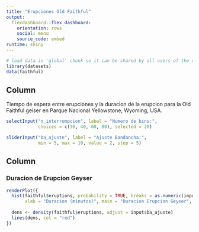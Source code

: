 ---
title: "Erupciones Old Faithful"
output: 
  flexdashboard::flex_dashboard:
    orientation: rows
    social: menu
    source_code: embed
runtime: shiny
---

```{r global, include=FALSE}
# load data in 'global' chunk so it can be shared by all users of the dashboard
library(datasets)
data(faithful)
```

Column {.sidebar}
-----------------------------------------------------------------------

Tiempo de espera entre erupciones y la duracion de la erupcion para la
Old Faithful geiser en Parque Nacional Yellowstone, Wyoming, USA.

```{r}
selectInput("n_interrumpcion", label = "Numero de bins:",
            choices = c(30, 40, 60, 80), selected = 20)

sliderInput("ba_ajuste", label = "Ajuste Bandancha:",
            min = 5, max = 10, value = 2, step = 5)
```

Column
-----------------------------------------------------------------------

### Duracion de Erupcion Geyser

```{r}
renderPlot({
  hist(faithful$eruptions, probability = TRUE, breaks = as.numeric(input$n_interrumpcion),
       xlab = "Duracion (minutos)", main = "Duracion Erupcion Geyser", col = "blue")
  
  dens <- density(faithful$eruptions, adjust = input$ba_ajuste)
  lines(dens, col = "red")
})
```
